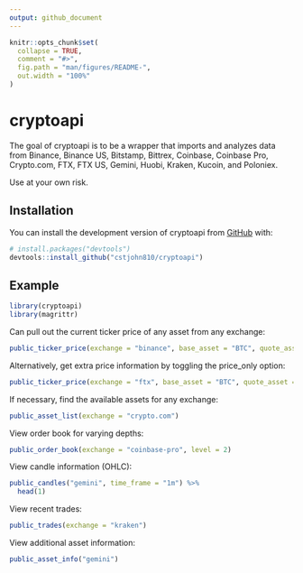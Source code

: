 ```yaml
---
output: github_document
---
```


<!-- README.md is generated from README.Rmd. Please edit that file -->

```r
knitr::opts_chunk$set(
  collapse = TRUE,
  comment = "#>",
  fig.path = "man/figures/README-",
  out.width = "100%"
)
```

# cryptoapi

<!-- badges: start -->
<!-- badges: end -->

The goal of cryptoapi is to be a wrapper that imports and analyzes data from Binance, Binance US, Bitstamp, Bittrex, Coinbase, Coinbase Pro, Crypto.com, FTX, FTX US, Gemini, Huobi, Kraken, Kucoin, and Poloniex. 

Use at your own risk.

## Installation

You can install the development version of cryptoapi from [GitHub](https://github.com/) with:

``` r
# install.packages("devtools")
devtools::install_github("cstjohn810/cryptoapi")
```

## Example

```r
library(cryptoapi)
library(magrittr)
```

Can pull out the current ticker price of any asset from any exchange:

```r
public_ticker_price(exchange = "binance", base_asset = "BTC", quote_asset = "USD")
```

Alternatively, get extra price information by toggling the price_only option:

```r
public_ticker_price(exchange = "ftx", base_asset = "BTC", quote_asset = "USD", price_only = FALSE)
```

If necessary, find the available assets for any exchange:

```r
public_asset_list(exchange = "crypto.com")
```

View order book for varying depths:

```r
public_order_book(exchange = "coinbase-pro", level = 2)

```

View candle information (OHLC):

```r
public_candles("gemini", time_frame = "1m") %>% 
  head(1)
```

View recent trades:

```r
public_trades(exchange = "kraken")
```
View additional asset information:

```r
public_asset_info("gemini")
```

